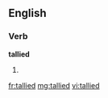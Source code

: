 ==English==

===Verb===
'''tallied'''

# {{past of|tally}}

[[fr:tallied]]
[[mg:tallied]]
[[vi:tallied]]